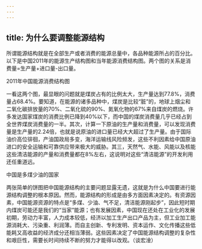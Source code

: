 ```yaml
---
---
---
```

title: 为什么要调整能源结构
---




所谓能源结构就是在全部生产或者消费的能源总量中，各品种能源所占的百分比。以下是中国2011年的能源生产结构图和当年能源消费结构图。两个图的关系是消费量=生产量+进口量-出口量。

2011年中国能源消费结构图



一看这两个图，最显眼的问题就是煤炭占有的比例太大，生产量达到77.8%，消费量占68.4%。要知道，在能源的诸多品种中，煤炭是比较“脏”的，地球上烟尘和二氧化碳排放量的70%、二氧化硫的90%、氮氧化物的67%来自煤炭的燃烧。许多发达国家煤炭的消费比例已降到40%以下，而中国的煤炭消费量几乎已经占到全世界煤炭消费量的一半。其次，计算一下原油的生产量和消费量，可以发现消费量是生产量的2.24倍，也就是说原油的进口量已经大大超过了生产量。由于国际油价高位徘徊，产油国政局多变，海洋运输线风险频发，这些不利因素给中国原油进口的安全运输和可靠供应带来极大的威胁。其三，天然气、水能、风能以及核能这些清洁能源的产量和消费量都在8%左右，这说明对这些“清洁能源”的开发利用还任重道远。

中国是多煤少油的国家



两张简单的饼图把中国能源结构的主要问题显露无遗，这就是为什么中国要进行能源结构调整的根本原因。然而，能源结构的形成是由多方面因素决定的。有资源因素，中国能源资源的特点是“多煤、少油、气不足，清洁能源刚起步”，因此短时期内煤炭可能还是我们的“当家”能源；也有发展因素，中国现在还处在工业化的发展初期，劳动力丰富，人力成本较低，经济以加工生产出口产品为主，但工业加工能源消耗大、污染重、利润薄。而自主创新、专利发明、资本运作、文化传播这些低能耗又高收益的经济成分还相当薄弱。这些因素决定了中国能源结构调整的复杂性和艰巨性，需要长时间持续不断的努力才能得以改观。（谈宏淦）